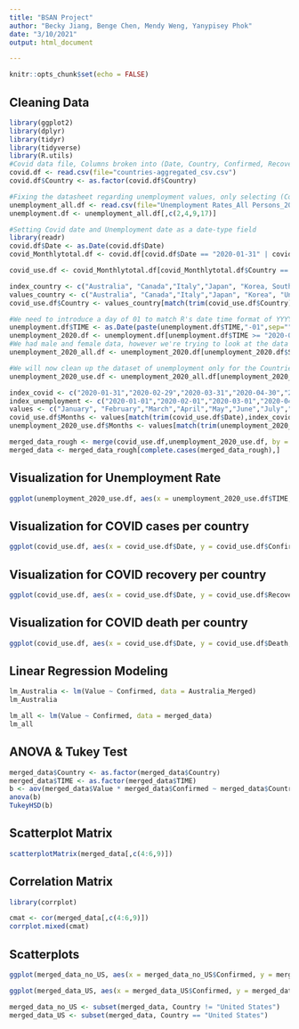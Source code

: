 ```yaml
---
title: "BSAN Project"
author: "Becky Jiang, Benge Chen, Mendy Weng, Yanypisey Phok"
date: "3/10/2021"
output: html_document

---
```

```r
knitr::opts_chunk$set(echo = FALSE)
```

## Cleaning Data

```r
library(ggplot2)
library(dplyr)
library(tidyr)
library(tidyverse)
library(R.utils)
#Covid data file, Columns broken into (Date, Country, Confirmed, Recovered, Deaths) 
covid.df <- read.csv(file="countries-aggregated_csv.csv")
covid.df$Country <- as.factor(covid.df$Country)

#Fixing the datasheet regarding unemployment values, only selecting (Country, Date, Percentage of Unemployed)
unemployment_all.df <- read.csv(file="Unemployment Rates_All Persons_2019M1-2020M12.csv")
unemployment.df <- unemployment_all.df[,c(2,4,9,17)]

#Setting Covid date and Unemployment date as a date-type field
library(readr)
covid.df$Date <- as.Date(covid.df$Date)
covid_Monthlytotal.df <- covid.df[covid.df$Date == "2020-01-31" | covid.df$Date == "2020-02-29" | covid.df$Date == "2020-03-31" | covid.df$Date == "2020-04-30" | covid.df$Date == "2020-05-31" | covid.df$Date == "2020-06-30" | covid.df$Date == "2020-07-31" | covid.df$Date == "2020-08-31" | covid.df$Date == "2020-09-30" | covid.df$Date == "2020-10-31" | covid.df$Date == "2020-11-30",]

covid_use.df <- covid_Monthlytotal.df[covid_Monthlytotal.df$Country == "Australia" | covid_Monthlytotal.df$Country == "Canada" | covid_Monthlytotal.df$Country == "Italy" | covid_Monthlytotal.df$Country == "Japan" | covid_Monthlytotal.df$Country == "Korea, South" | covid_Monthlytotal.df$Country == "United Kingdom" | covid_Monthlytotal.df$Country == "US",]

index_country <- c("Australia", "Canada","Italy","Japan", "Korea, South", "United Kingdom", "US")
values_country <- c("Australia", "Canada","Italy","Japan", "Korea", "United Kingdom","United States")
covid_use.df$Country <- values_country[match(trim(covid_use.df$Country),index_country)]

#We need to introduce a day of 01 to match R's date time format of YYYY-MM-DD
unemployment.df$TIME <- as.Date(paste(unemployment.df$TIME,"-01",sep=""))
unemployment_2020.df <- unemployment.df[unemployment.df$TIME >= "2020-01-01" & unemployment.df$TIME <= "2020-11-30",]
#We had male and female data, however we're trying to look at the data when it's consolidated
unemployment_2020_all.df <- unemployment_2020.df[unemployment_2020.df$Subject == "Unemployment rate (monthly), Total, All persons",]

#We will now clean up the dataset of unemployment only for the Countries we're looking at.
unemployment_2020_use.df <- unemployment_2020_all.df[unemployment_2020_all.df$Country == "Australia" | unemployment_2020_all.df$Country == "Canada" | unemployment_2020_all.df$Country == "Italy" | unemployment_2020_all.df$Country == "Japan" | unemployment_2020_all.df$Country == "Korea" | unemployment_2020_all.df$Country == "United Kingdom" | unemployment_2020_all.df$Country == "United States",]

index_covid <- c("2020-01-31","2020-02-29","2020-03-31","2020-04-30","2020-05-31","2020-06-30","2020-07-31","2020-08-31","2020-09-30","2020-10-31","2020-11-30")
index_unemployment <- c("2020-01-01","2020-02-01","2020-03-01","2020-04-01","2020-05-01","2020-06-01","2020-07-01","2020-08-01","2020-09-01","2020-10-01","2020-11-01")
values <- c("January", "February","March","April","May","June","July","August","September","October","November")
covid_use.df$Months <- values[match(trim(covid_use.df$Date),index_covid)]
unemployment_2020_use.df$Months <- values[match(trim(unemployment_2020_use.df$TIME),index_unemployment)]

merged_data_rough <- merge(covid_use.df,unemployment_2020_use.df, by = c("Months","Country"), all=TRUE)
merged_data <- merged_data_rough[complete.cases(merged_data_rough),]
```

## Visualization for Unemployment Rate

```r
ggplot(unemployment_2020_use.df, aes(x = unemployment_2020_use.df$TIME, y = unemployment_2020_use.df$Value, linetype = Country, color = Country))+ geom_line() + geom_point() + ylab("Unemployment Percentage") + xlab("Time") + ggtitle("Unemployment Rate by Month per Country") + scale_color_manual(values = c("red", "blue", "green", "pink", "yellow", "black","orange")) + scale_linetype_manual(values = c(1, 1, 1, 1, 1, 1, 1, 1))
```

## Visualization for COVID cases per country
```r
ggplot(covid_use.df, aes(x = covid_use.df$Date, y = covid_use.df$Confirmed, linetype = Country, color = Country))+ geom_line() + geom_point() + ylab("COVID Cases") + xlab("Time") + ggtitle("COVID Cases by Month per Country") + scale_color_manual(values = c("red", "blue", "green", "pink", "yellow", "black","orange")) + scale_linetype_manual(values = c(1, 1, 1, 1, 1, 1, 1, 1))
```

## Visualization for COVID recovery per country
```r
ggplot(covid_use.df, aes(x = covid_use.df$Date, y = covid_use.df$Recovered, linetype = Country, color = Country))+ geom_line() + geom_point() + ylab("COVID Recovery") + xlab("Time") + ggtitle("COVID Recovery by Month per Country") + scale_color_manual(values = c("red", "blue", "green", "pink", "yellow", "black","orange")) + scale_linetype_manual(values = c(1, 1, 1, 1, 1, 1, 1, 1))
```

## Visualization for COVID death per country
```r
ggplot(covid_use.df, aes(x = covid_use.df$Date, y = covid_use.df$Death, linetype = Country, color = Country))+ geom_line() + geom_point() + ylab("COVID Death") + xlab("Time") + ggtitle("COVID Death by Month per Country") + scale_color_manual(values = c("red", "blue", "green", "pink", "yellow", "black","orange")) + scale_linetype_manual(values = c(1, 1, 1, 1, 1, 1, 1, 1))
```

## Linear Regression Modeling
```r

lm_Australia <- lm(Value ~ Confirmed, data = Australia_Merged)
lm_Australia

lm_all <- lm(Value ~ Confirmed, data = merged_data)
lm_all
```

## ANOVA & Tukey Test
```r
merged_data$Country <- as.factor(merged_data$Country)
merged_data$TIME <- as.factor(merged_data$TIME)
b <- aov(merged_data$Value * merged_data$Confirmed ~ merged_data$Country + merged_data$TIME, data = merged_data)
anova(b)
TukeyHSD(b)
```
## Scatterplot Matrix
```r
scatterplotMatrix(merged_data[,c(4:6,9)])
```


## Correlation Matrix
```r
library(corrplot)

cmat <- cor(merged_data[,c(4:6,9)])
corrplot.mixed(cmat)
```

## Scatterplots
```r
ggplot(merged_data_no_US, aes(x = merged_data_no_US$Confirmed, y = merged_data_no_US$Value, linetype = Country, color = Country)) + geom_point() + scale_color_manual(values = c("red", "blue", "green", "pink", "yellow", "black"))

ggplot(merged_data_US, aes(x = merged_data_US$Confirmed, y = merged_data_US$Value, linetype = Country, color = Country)) + geom_point() + scale_color_manual(values = c("orange"))

merged_data_no_US <- subset(merged_data, Country != "United States")
merged_data_US <- subset(merged_data, Country == "United States")
```

